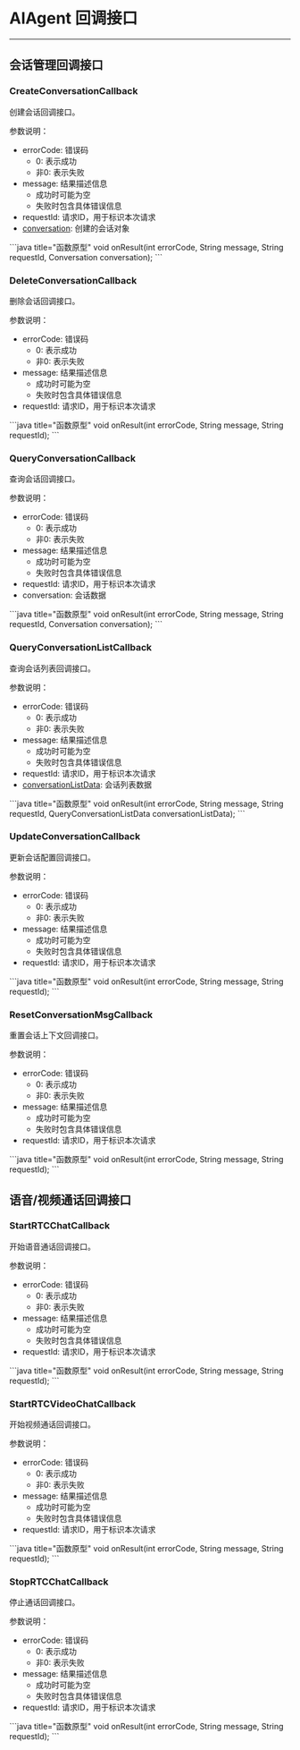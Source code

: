 # AIAgent 回调接口

---

## 会话管理回调接口

### CreateConversationCallback

创建会话回调接口。

参数说明：
- errorCode: 错误码
  - 0: 表示成功
  - 非0: 表示失败
- message: 结果描述信息
  - 成功时可能为空
  - 失败时包含具体错误信息
- requestId: 请求ID，用于标识本次请求
- [conversation](./Entity.mdx#conversation): 创建的会话对象

<CodeGroup>
```java title="函数原型"
void onResult(int errorCode, String message, String requestId, Conversation conversation);
```
</CodeGroup>

### DeleteConversationCallback

删除会话回调接口。

参数说明：
- errorCode: 错误码
  - 0: 表示成功
  - 非0: 表示失败
- message: 结果描述信息
  - 成功时可能为空
  - 失败时包含具体错误信息
- requestId: 请求ID，用于标识本次请求

<CodeGroup>
```java title="函数原型"
void onResult(int errorCode, String message, String requestId);
```
</CodeGroup>

### QueryConversationCallback

查询会话回调接口。

参数说明：
- errorCode: 错误码
  - 0: 表示成功
  - 非0: 表示失败
- message: 结果描述信息
  - 成功时可能为空
  - 失败时包含具体错误信息
- requestId: 请求ID，用于标识本次请求
- conversation: 会话数据

<CodeGroup>
```java title="函数原型"
void onResult(int errorCode, String message, String requestId, Conversation conversation);
```
</CodeGroup>

### QueryConversationListCallback

查询会话列表回调接口。

参数说明：
- errorCode: 错误码
  - 0: 表示成功
  - 非0: 表示失败
- message: 结果描述信息
  - 成功时可能为空
  - 失败时包含具体错误信息
- requestId: 请求ID，用于标识本次请求
- [conversationListData](./Entity.mdx#queryconversationlistdata): 会话列表数据

<CodeGroup>
```java title="函数原型"
void onResult(int errorCode, String message, String requestId, QueryConversationListData conversationListData);
```
</CodeGroup>

### UpdateConversationCallback

更新会话配置回调接口。

参数说明：
- errorCode: 错误码
  - 0: 表示成功
  - 非0: 表示失败
- message: 结果描述信息
  - 成功时可能为空
  - 失败时包含具体错误信息
- requestId: 请求ID，用于标识本次请求

<CodeGroup>
```java title="函数原型"
void onResult(int errorCode, String message, String requestId);
```
</CodeGroup>

### ResetConversationMsgCallback

重置会话上下文回调接口。

参数说明：
- errorCode: 错误码
  - 0: 表示成功
  - 非0: 表示失败
- message: 结果描述信息
  - 成功时可能为空
  - 失败时包含具体错误信息
- requestId: 请求ID，用于标识本次请求

<CodeGroup>
```java title="函数原型"
void onResult(int errorCode, String message, String requestId);
```
</CodeGroup>

## 语音/视频通话回调接口

### StartRTCChatCallback

开始语音通话回调接口。

参数说明：
- errorCode: 错误码
  - 0: 表示成功
  - 非0: 表示失败
- message: 结果描述信息
  - 成功时可能为空
  - 失败时包含具体错误信息
- requestId: 请求ID，用于标识本次请求

<CodeGroup>
```java title="函数原型"
void onResult(int errorCode, String message, String requestId);
```
</CodeGroup>

### StartRTCVideoChatCallback

开始视频通话回调接口。

参数说明：
- errorCode: 错误码
  - 0: 表示成功
  - 非0: 表示失败
- message: 结果描述信息
  - 成功时可能为空
  - 失败时包含具体错误信息
- requestId: 请求ID，用于标识本次请求

<CodeGroup>
```java title="函数原型"
void onResult(int errorCode, String message, String requestId);
```
</CodeGroup>

### StopRTCChatCallback

停止通话回调接口。

参数说明：
- errorCode: 错误码
  - 0: 表示成功
  - 非0: 表示失败
- message: 结果描述信息
  - 成功时可能为空
  - 失败时包含具体错误信息
- requestId: 请求ID，用于标识本次请求

<CodeGroup>
```java title="函数原型"
void onResult(int errorCode, String message, String requestId);
```
</CodeGroup>
